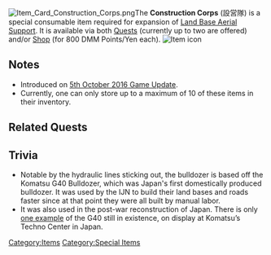 [[File:Item Card Construction Corps.png|thumb]]The '''Construction Corps''' (設営隊) is a special consumable item required for expansion of [[Land Base Aerial Support]]. It is available via both [[Quests]] (currently up to two are offered) and/or [[Shop]] (for 800 DMM Points/Yen each).
[[File:Item Icon Construction Corps.png|thumb|Item icon]]
{{clear}}

==Notes==
* Introduced on [[Thread:487129|5th October 2016 Game Update]].
* Currently, one can only store up to a maximum of 10 of these items in their inventory.
==Related Quests==
{{QuestList|
{{Quest
|ID = B80
|Title_JP = 飛行場設営の準備を実施せよ！
|Title_EN = Prepare to Setup Airfield Construction!
|Requirements = Sortie to [[6-3|World 6-3]] and obtain an S-rank victory at the boss node
|Rewards_RSC = 0 / 0 / 0 / 0
|Rewards_Items = [[File:Item Icon Construction Corps.png|30px|link=Construction_Corps]][[Construction Corps]] X 1
|Note = Requires: [[#B41|B41]], [[#B62|B62]]<br />Unlocks: [[#B81|B81]]
}}
{{Quest
|ID = B81
|Title_JP = 夜間突入！敵上陸部隊を叩け！
|Title_EN = Rush into Night Battle! Attack the Enemy Landing Forces!
|Requirements = Sortie to [[5-3|World 5-3]] and obtain an A-rank or better victory at the boss node
|Rewards_RSC = 0 / 0 / 0 / 0
|Rewards_Items = [[File:Item Icon Construction Corps.png|30px|link=Construction_Corps]][[Construction Corps]] X 1
|Note = Requires: [[#B80|B80]], others(?)<br />Unlocks: [[#B90|B90]]
}}
{{Quest
|ID = F43
|Title_JP = 中部海域「基地航空隊」展開！
|Title_EN = Launch the LBAS to the Central Ocean Area
|Requirements = Prepare 1200 Fuel, 3000 Bauxite and a [[File:Item Icon Construction Corps.png|30px|link=Construction_Corps]][[Construction Corps]] in your inventory, scrap 2 {{EquipmentLink|Drum Canister (Transport Use)}}<br>'''※Consumes all the resources and equipment.'''<br/>
|Rewards_RSC = 0 / 0 / 0 / 0
|Rewards_Items = <font color="red">Unlocks the first LBAS in World 6</font>
|Note = Requires: [[#B62|B62]], [[#F38|F38]]<br />Unlock:[[#F45|F45]]
}}
}}

==Trivia==
* Notable by the hydraulic lines sticking out, the bulldozer is based off the Komatsu G40 Bulldozer, which was Japan's first domestically produced bulldozer. It was used by the IJN to build their land bases and roads faster since at that point they were all built by manual labor.
* It was also used in the post-war reconstruction of Japan. There is only [http://oba-shima.mito-city.com/wp/wp-content/uploads/2013/01/15_013.jpg one example] of the G40 still in existence, on display at Komatsu’s Techno Center in Japan.
[[Category:Items]]
[[Category:Special Items]]
